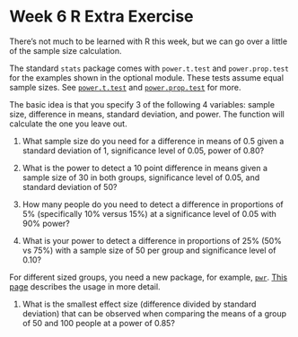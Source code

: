 Week 6 R Extra Exercise
====

There's not much to be learned with R this week, but we can go over a little of the sample size calculation.

The standard `stats` package comes with `power.t.test` and `power.prop.test` for the examples shown in the optional module. These tests assume equal sample sizes. See [`power.t.test`](http://stat.ethz.ch/R-manual/R-patched/library/stats/html/power.t.test.html) and [`power.prop.test`](http://stat.ethz.ch/R-manual/R-patched/library/stats/html/power.prop.test.html) for more.

The basic idea is that you specify 3 of the following 4 variables: sample size, difference in means, standard deviation, and power. The function will calculate the one you leave out. 

1. What sample size do you need for a difference in means of 0.5 given a standard deviation of 1, significance level of 0.05, power of 0.80?

2. What is the power to detect a 10 point difference in means given a sample size of 30 in both groups, significance level of 0.05, and standard deviation of 50?

3. How many people do you need to detect a difference in proportions of 5% (specifically 10% versus 15%) at a significance level of 0.05 with 90% power?

4. What is your power to detect a difference in proportions of 25% (50% vs 75%) with a sample size of 50 per group and significance level of 0.10?

For different sized groups, you need a new package, for example, [`pwr`](http://cran.r-project.org/web/packages/pwr/index.html). [This page](http://www.statmethods.net/stats/power.html) describes the usage in more detail.

1. What is the smallest effect size (difference divided by standard deviation) that can be observed when comparing the means of a group of 50 and 100 people at a power of 0.85?

